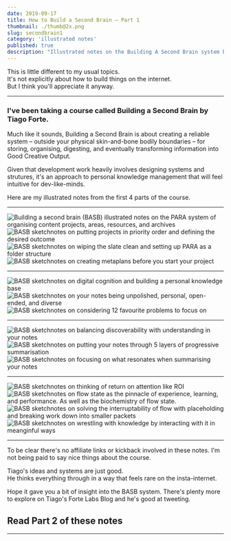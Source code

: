 ```yaml
---
date: 2019-09-17
title: How to Build a Second Brain – Part 1
thumbnail: ./thumb@2x.png
slug: secondbrain1
category: 'illustrated notes'
published: true
description: "Illustrated notes on the Building A Second Brain system by Tiago Forte"
---
```



<NotesContainer>

This is little different to my usual topics.  
It's not explicitly about how to build things on the internet.  
But I think you'll appreciate it anyway.

<hr />

### I've been taking a course called <Link to='https://www.buildingasecondbrain.com'>Building a Second Brain</Link> by <Link to='https://twitter.com/fortelabs'>Tiago Forte</Link>.

Much like it sounds, Building a Second Brain is about creating a reliable system – outside your physical skin-and-bone bodily boundaries – for storing, organising, digesting, and eventually transforming information into Good Creative Output. 

Given that development work heavily involves designing systems and strutures, it's an approach to personal knowledge management that will feel intuitive for dev-like-minds.

Here are my illustrated notes from the first 4 parts of the course.

---

![Building a second brain (BASB) illustrated notes on the PARA system of organising content projects, areas, resources, and archives](./Basb1-1.png)
![BASB sketchnotes on putting projects in priority order and defining the desired outcome](./Basb1-2.png)
![BASB sketchnotes on wiping the slate clean and setting up PARA as a folder structure](./Basb1-3.png)
![BASB sketchnotes on creating metaplans before you start your project](./Basb1-4.png)

---

![BASB sketchnotes on digital cognition and building a personal knowledge base](./Basb2-1.png)
![BASB sketchnotes on your notes being unpolished, personal, open-ended, and diverse](./Basb2-2.png)
![BASB sketchnotes on considering 12 favourite problems to focus on](./Basb2-3.png)

---

![BASB sketchnotes on balancing discoverability with understanding in your notes](./Basb3-1.png)
![BASB sketchnotes on putting your notes through 5 layers of progressive summarisation](./Basb3-2.png)
![BASB sketchnotes on focusing on what resonates when summarising your notes](./Basb3-3.png)

---

![BASB sketchnotes on thinking of return on attention like ROI](./Basb4-1.png)
![BASB sketchnotes on flow state as the pinnacle of experience, learning, and performance. As well as the biochemistry of flow state.](./Basb4-2.png)
![BASB sketchnotes on solving the interruptability of flow with placeholding and breaking work down into smaller packets](./Basb4-3.png)
![BASB sketchnotes on wrestling with knowledge by interacting with it in meanginful ways](./Basb4-4.png)

---
To be clear there's no affiliate links or kickback involved in these notes. 
I'm not being paid to say nice things about the course.  

Tiago's ideas and systems are just good.  
He thinks everything through in a way that feels rare on the insta-internet.

Hope it gave you a bit of insight into the BASB system.
There's plenty more to explore on Tiago's <Link to="https://praxis.fortelabs.co/">Forte Labs Blog</Link> and he's <Link to="https://twitter.com/fortelabs">good at tweeting</Link>.

## Read Part 2 of these notes

---


<InlineSignUp />

</NotesContainer>
